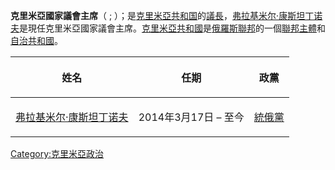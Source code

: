 {{expand|time=2015-05-13T10:03:57+00:00}}
{{unreferenced|time=2015-05-13T10:03:57+00:00}}
{{Infobox Political post
|post            =  <small>Председатель Государственного Совета Республики Крым</small>
|body            = 克里米亞共和國國家議會主席 
|insignia        = Emblem of Crimea.svg
|insigniasize    = 125px
|insigniacaption = [[克里米亞國徽|克里米亞國徽]]
|incumbent       = [[弗拉基米尔·康斯坦丁诺夫|弗拉基米尔·康斯坦丁诺夫]]
|incumbentsince  = 2014年3月17日
|termlength      =
|image           = Vladimir Konstantinov (2014-04-28).jpeg
|imagesize       = 165px
|appointer       =
|formation       = 2014年3月17日
|succession      =  
|inaugural       = [[弗拉基米尔·康斯坦丁诺夫|弗拉基米尔·康斯坦丁诺夫（Vladimir Konstantinov）]]
|website         = http://www.rada.crimea.ua/
}}

'''克里米亞國家議會主席'''（ {{lang-uk|Національний голова кримського парламенту}}; {{lang-ru|Национальный председатель крымского парламента}}）；是[[克里米亞共和国|克里米亞共和国]]的[[議長|議長]]，[[弗拉基米尔·康斯坦丁诺夫|弗拉基米尔·康斯坦丁诺夫]]是現任克里米亞國家議會主席。[[克里米亞共和國|克里米亞共和國]]是[[俄羅斯聯邦|俄羅斯聯邦]]的一個[[俄羅斯聯邦主體|聯邦主體]]和[[俄羅斯自治共和國|自治共和國]]。
{| class="wikitable"
! 姓名
! 任期
! 政黨
|-
|[[弗拉基米尔·康斯坦丁诺夫|弗拉基米尔·康斯坦丁诺夫]]
|2014年3月17日 – 至今
|[[統俄黨|統俄黨]]
|}

{{Crimea topics}}

[[Category:克里米亞政治|Category:克里米亞政治]]
